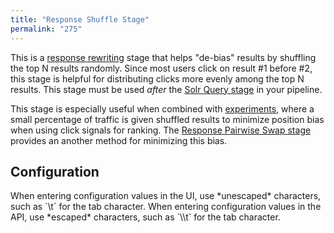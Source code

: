 ```yaml
---
title: "Response Shuffle Stage"
permalink: "275"
---
```


This is a [response rewriting](/fusion-ai/4.2/449/response-rewriting) stage that helps "de-bias" results by shuffling the top N results randomly. Since most users click on result #1 before #2, this stage is helpful for distributing clicks more evenly among the top N results. This stage must be used *after* the [Solr Query stage](/fusion-server/4.2/265/solr-query-stage) in your pipeline.

This stage is especially useful when combined with [experiments](/fusion-ai/4.2/460/experiments), where a small percentage of traffic is given shuffled results to minimize position bias when using click signals for ranking. The [Response Pairwise Swap stage](/fusion-ai/4.2/510/response-pairwise-swap-stage) provides an another method for minimizing this bias.

## Configuration

<Tip>
When entering configuration values in the UI, use *unescaped* characters, such as `\t` for the tab character. When entering configuration values in the API, use *escaped* characters, such as `\\t` for the tab character.
</Tip>


<SchemaParamFields schema={schema}/>
